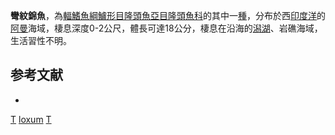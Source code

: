{{Speciesbox 
| taxon = Thalassoma loxum
| status = DD
| status_system = IUCN3.1
| binomial_authority = [[Randall|Randall]] & [[Mee|Mee]], 1994
| synonyms = 
}}

'''彎紋錦魚'''，為[[輻鰭魚綱|輻鰭魚綱]][[鱸形目|鱸形目]][[隆頭魚亞目|隆頭魚亞目]][[隆頭魚科|隆頭魚科]]的其中一[[種|種]]，分布於西[[印度洋|印度洋]]的[[阿曼|阿曼]]海域，棲息深度0-2公尺，體長可達18公分，棲息在沿海的[[潟湖|潟湖]]、岩礁海域，生活習性不明。

==参考文献==
*{{FishBase_species|genus=Thalassoma|species=loxum|year=2013|month=8}}

{{Taxonbar}}
[[Category:IUCN红色名录数据缺乏物种|T]]
[[Category:錦魚屬|loxum]]
[[Category:1994年描述的鱼类|T]]